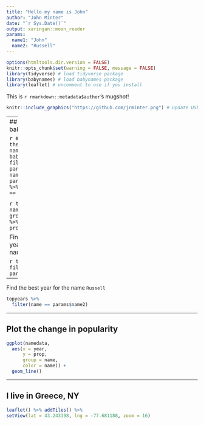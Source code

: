 ```yaml
---
title: "Hello my name is John"
author: "John Minter"
date: "`r Sys.Date()`"
output: xaringan::moon_reader
params:
  name1: "John" 
  name2: "Russell"
---
```


<!-- edit name1 and name2 in the YAML above -->

```r
options(htmltools.dir.version = FALSE)
knitr::opts_chunk$set(warning = FALSE, message = FALSE)
library(tidyverse) # load tidyverse package
library(babynames) # load babynames package
library(leaflet) # uncomment to use if you install
```


This is `r rmarkdown::metadata$author`'s mugshot!

```r
knitr::include_graphics("https://github.com/jrminter.png") # update USERNAME here
```


---
## Check baby names

```r
# getting the data
namedata <- babynames %>%
  filter(name == params$name1 | 
           name == params$name2) %>% 
  filter(sex == "M") 
```

<!-- get and see top years for each name -->

```r
topyears <- namedata %>% 
  group_by(name) %>% 
  top_n(1, prop) 
```

Find the best year for the name `John`

```r
topyears %>% 
  filter(name == params$name1)
```

---

Find the best year for the name `Russell`

```r
topyears %>% 
  filter(name == params$name2)
```

---

## Plot the change in popularity

```r
ggplot(namedata, 
  aes(x = year, 
      y = prop,  
      group = name, 
      color = name)) + 
  geom_line() 
```

---

## I live in Greece, NY

```r
leaflet() %>% addTiles() %>%
setView(lat = 43.243398, lng = -77.681188, zoom = 16)
```




